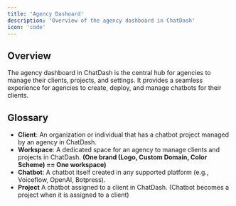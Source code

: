 ```yaml
---
title: 'Agency Dashoard'
description: 'Overview of the agency dashboard in ChatDash'
icon: 'code'
---
```


## Overview

The agency dashboard in ChatDash is the central hub for agencies to manage their clients, projects, and settings. 
It provides a seamless experience for agencies to create, deploy, and manage chatbots for their clients.

## Glossary

- **Client**: An organization or individual that has a chatbot project managed by an agency in ChatDash.
- **Workspace**: A dedicated space for an agency to manage clients and projects in ChatDash. **(One brand (Logo, Custom Domain, Color Scheme) == One workspace)**
- **Chatbot**: A chatbot itself created in any supported platform (e.g., Voiceflow, OpenAI, Botpress).
- **Project** A chatbot assigned to a client in ChatDash. (Chatbot becomes a project when it is assigned to a client)



